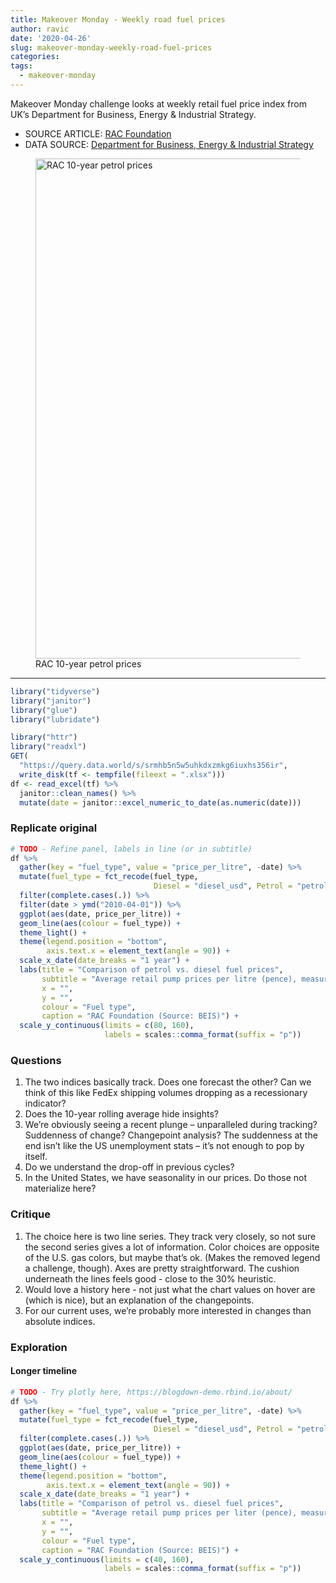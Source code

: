 ```yaml
---
title: Makeover Monday - Weekly road fuel prices
author: ravic
date: '2020-04-26'
slug: makeover-monday-weekly-road-fuel-prices
categories: 
tags:
  - makeover-monday
---
```


Makeover Monday challenge looks at weekly retail fuel price index from UK's
Department for Business, Energy & Industrial Strategy.

<!--more-->

* SOURCE ARTICLE: [RAC Foundation](https://www.racfoundation.org/data/uk-pump-prices-over-time)
* DATA SOURCE: [Department for Business, Energy & Industrial Strategy](https://www.gov.uk/government/statistical-data-sets/oil-and-petroleum-products-weekly-statistics)

![RAC 10-year petrol prices](/post/2020-04-26-makeover-monday-weekly-road-fuel-prices_files/rac-foundation-10-year-rolling-price-per-litre.png){width=800px}

---

```r
library("tidyverse")
library("janitor")
library("glue")
library("lubridate")
```
```r
library("httr")
library("readxl")
GET(
  "https://query.data.world/s/srmhb5n5w5uhkdxzmkg6iuxhs356ir", 
  write_disk(tf <- tempfile(fileext = ".xlsx")))
df <- read_excel(tf) %>% 
  janitor::clean_names() %>%
  mutate(date = janitor::excel_numeric_to_date(as.numeric(date)))
```


### Replicate original

```r
# TODO - Refine panel, labels in line (or in subtitle)
df %>%
  gather(key = "fuel_type", value = "price_per_litre", -date) %>%
  mutate(fuel_type = fct_recode(fuel_type,
                                Diesel = "diesel_usd", Petrol = "petrol_usd")) %>%
  filter(complete.cases(.)) %>%
  filter(date > ymd("2010-04-01")) %>%
  ggplot(aes(date, price_per_litre)) +
  geom_line(aes(colour = fuel_type)) +
  theme_light() + 
  theme(legend.position = "bottom",
        axis.text.x = element_text(angle = 90)) +
  scale_x_date(date_breaks = "1 year") +
  labs(title = "Comparison of petrol vs. diesel fuel prices",
       subtitle = "Average retail pump prices per litre (pence), measured weekly",
       x = "", 
       y = "",
       colour = "Fuel type",
       caption = "RAC Foundation (Source: BEIS)") +
  scale_y_continuous(limits = c(80, 160), 
                     labels = scales::comma_format(suffix = "p"))

```

### Questions

1.  The two indices basically track. Does one forecast the other? Can we think
    of this like FedEx shipping volumes dropping as a recessionary indicator? 
2.  Does the 10-year rolling average hide insights? 
3.  We're obviously seeing a recent plunge -- unparalleled during tracking?
    Suddenness of change? Changepoint analysis? The suddenness at the end isn't
    like the US unemployment stats -- it's not enough to pop by itself.
4.  Do we understand the drop-off in previous cycles?
5.  In the United States, we have seasonality in our prices. Do those not 
    materialize here?
    
### Critique

1.  The choice here is two line series. They track very closely, so not sure the
    second series gives a lot of information. Color choices are opposite of the 
    U.S. gas colors, but maybe that's ok. (Makes the removed legend a challenge,
    though). Axes are pretty straightforward. The cushion underneath the lines 
    feels good - close to the 30% heuristic.
2.  Would love a history here - not just what the chart values on hover are 
    (which is nice), but an explanation of the changepoints. 
3.  For our current uses, we're probably more interested in changes than absolute
    indices.


### Exploration

#### Longer timeline

```r
# TODO - Try plotly here, https://blogdown-demo.rbind.io/about/
df %>%
  gather(key = "fuel_type", value = "price_per_litre", -date) %>%
  mutate(fuel_type = fct_recode(fuel_type,
                                Diesel = "diesel_usd", Petrol = "petrol_usd")) %>%
  filter(complete.cases(.)) %>%
  ggplot(aes(date, price_per_litre)) +
  geom_line(aes(colour = fuel_type)) +
  theme_light() + 
  theme(legend.position = "bottom",
        axis.text.x = element_text(angle = 90)) +
  scale_x_date(date_breaks = "1 year") +
  labs(title = "Comparison of petrol vs. diesel fuel prices",
       subtitle = "Average retail pump prices per liter (pence), measured weekly",
       x = "", 
       y = "",
       colour = "Fuel type",
       caption = "RAC Foundation (Source: BEIS)") +  
  scale_y_continuous(limits = c(40, 160), 
                     labels = scales::comma_format(suffix = "p"))


```

